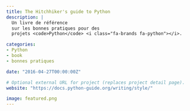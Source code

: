 ```yaml
---
title: The Hitchhiker's guide to Python
description: |
  Un livre de référence
  sur les bonnes pratiques pour des
  projets <code>Python</code> <i class="fa-brands fa-python"></i>.

categories:
- Python
- book
- bonnes pratiques

date: "2016-04-27T00:00:00Z"

# Optional external URL for project (replaces project detail page).
website: "https://docs.python-guide.org/writing/style/"

image: featured.png
---
```



